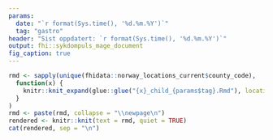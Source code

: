 ```yaml
---
params:
  date: "`r format(Sys.time(), '%d.%m.%Y')`"
  tag: "gastro"
header: "Sist oppdatert: `r format(Sys.time(), '%d.%m.%Y')`"
output: fhi::sykdompuls_mage_document
fig_caption: true
---
```


```r
rmd <- sapply(unique(fhidata::norway_locations_current$county_code),
  function(x) {
    knitr::knit_expand(glue::glue("{x}_child_{params$tag}.Rmd"), location_code = x, x_tag = params$tag)
  }
)
rmd <- paste(rmd, collapse = "\\newpage\n")
rendered <- knitr::knit(text = rmd, quiet = TRUE)
cat(rendered, sep = "\n")
``` 

